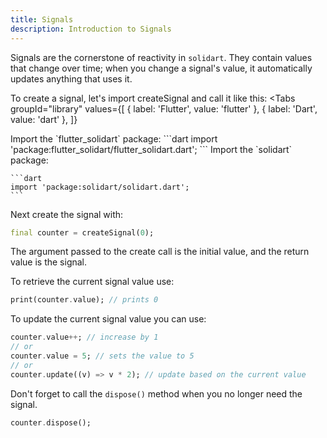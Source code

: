 ```yaml
---
title: Signals
description: Introduction to Signals
---
```


Signals are the cornerstone of reactivity in `solidart`. They contain values that change over time; when you change a signal's value, it automatically updates anything that uses it.

To create a signal, let's import createSignal and call it like this:
<Tabs
  groupId="library"
  values={[
    { label: 'Flutter', value: 'flutter' },
    { label: 'Dart', value: 'dart' },
  ]}
>
 <TabItem value="flutter">
    Import the `flutter_solidart` package:
    ```dart
    import 'package:flutter_solidart/flutter_solidart.dart';
    ```
  </TabItem>
  <TabItem value="dart">
    Import the `solidart` package:

    ```dart
    import 'package:solidart/solidart.dart';
    ```
  </TabItem>
</Tabs>

Next create the signal with:

```dart
final counter = createSignal(0);
````

The argument passed to the create call is the initial value, and the return value is the signal.

To retrieve the current signal value use:
```dart
print(counter.value); // prints 0
```

To update the current signal value you can use:
```dart
counter.value++; // increase by 1
// or 
counter.value = 5; // sets the value to 5
// or 
counter.update((v) => v * 2); // update based on the current value
```

<Warning>Don't forget to call the `dispose()` method when you no longer need the signal.</Warning>
```dart
counter.dispose();
```
